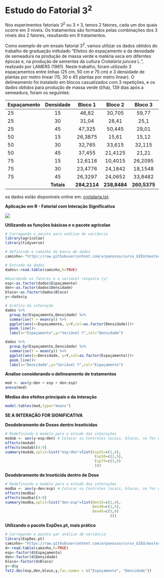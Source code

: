 # Estudo do Fatorial $3^2$

Nos experimentos fatoriais $3^2$ ou $3 \times 3$, temos 2 fatores, cada um dos quais ocorre em 3 níveis. Os tratamentos são formados pelas combinações dos 3 níveis dos 2 fatores, resultando em 9 tratamentos.

Como exemplo de um ensaio fatorial $3^2$, vamos utilizar os dados obtidos do trabalho de graduação intitulado "Efeitos do espaçamento e da densidade de semeadura na produção de massa verde e matéria seca em diferntes épocas e, na produção de sementes da cultura *Crotalaria juncea* L.", realizado por LAMERS (1981). Neste trabalho, foram utilizado 3 espaçamentos entre linhas (25 cm, 50 cm e 75 cm) e 3 densidade de plantas por metro linear (15, 30 e 45 plantas por metro linear). O delineamento foi instalado em blocos casualizados com 3 repetições, e os dados obtidos para produção de massa verde (t/ha), 139 dias após a semeadura, foram os seguintes:

Espaçamento|Densidade|Bloco 1|Bloco 2|Bloco 3|Totais|
:---|:---:|:---:|:---:|:---:|:---:|
25|15|46,82|30,705|59,77|**137,295**|
25|30|31,04|28,41|25,1|**84,55**|
25|45|47,325|50,445|29,01|**126,78**|
50|15|26,3875|15,61|15,12|**57,1175**|
50|30|32,765|33,615|32,115|**98,495**|
50|45|37,455|21,4125|21,21|**80,0775**|
75|15|12,6116|10,4015|26,2095|**49,2226**|
75|30|23,4776|24,1842|18,1548|**65,8166**|
75|45|26,3297|24,0652|33,8482|**84,2431**|
 | |**Totais**|**284,2114**|**238,8484**|**260,5375**|**783,5973**|

os dados estão disponíveis online em: [crotalaria.txt](https://raw.githubusercontent.com/arpanosso/curso_GIEU/master/dados/crotalaria.txt).


**Aplicação em R - Fatorial com Interação Significativa**

![](R.png)

**Utilizando as funções básicas e o pacote agricolae**

```r
# Carregando o pacote para análise de variância
library(agricolae)
library(tidyverse)

# Definindo o caminho do banco de dados
caminho<-"https://raw.githubusercontent.com/arpanosso/curso_GIEU/master/dados/crotalaria.txt"

# Entrada da dados
dados<-read.table(caminho,h=TRUE)

#Guardando os fatores e a variável resposta (y)
esp<-as.factor(dados$Espaçamento)
den<-as.factor(dados$Densidade)
bloco<-as.factor(dados$Bloco)
y<-dados$y

# Gráfico da interação
dados %>% 
  group_by(Espaçamento,Densidade) %>% 
  summarise(Y = mean(y)) %>% 
  ggplot(aes(x=Espaçamento, y=Y,col=as.factor(Densidade)))+
  geom_line()+
  labs(x="Espaçamento",y="Variável Y",col="Densidade")

dados %>% 
  group_by(Espaçamento,Densidade) %>% 
  summarise(Y = mean(y)) %>% 
  ggplot(aes(x=Densidade, y=Y,col=as.factor(Espaçamento)))+
  geom_line()+
  labs(x="Densidade",y="Variável Y",col="Espaçamento")
```
**Analise considerando o delineamento de tratamentos**
```r
mod <- aov(y~den + esp + den:esp)
anova(mod)
```

**Medias dos efeitos principais e da interação**
```r
model.tables(mod,type="means")
```

**SE A INTERAÇÃO FOR SIGNIFICATIVA**

**Desdobramento de Doses dentro Inseticidas**

```r
# Redefinindo o modelo para o estudo das interações
modab <- aov(y~esp/den) # Colocar os Controles locais, blocos, se for o caso
effects(modab)
effects(modab)[4:9]
summary(modab,split=list("esp:den"=list(Esp25=c(1,4), 
                                         Esp50=c(2,5),
                                         Esp75=c(3,6)
                                         ))) 
```

**Desdobramento de Inseticida dentro de Dose**

```r
# Redefinindo o modelo para o estudo das interações
modba <- aov(y~den/esp) # Colocar os Controles locais, blocos, se for o caso
effects(modba)
effects(modba)[4:9]
summary(modba,split=list("den:esp"=list(Den15=c(1,4),
                                        Den30=c(2,5),
                                        Den45=c(3,6)
                                                ))) 
```


**Utilizando o pacote ExpDes.pt, mais prático**
```r
# Carregando o pacote par análise de variância
library(ExpDes.pt)
caminho<-"https://raw.githubusercontent.com/arpanosso/curso_GIEU/master/dados/crotalaria.txt"
d<-read.table(caminho,h=TRUE)
esp<-factor(d$Espaçamento)
den<-factor(d$Densidade)
bloco<-factor(d$Bloco)
y<-d$y
fat2.dbc(esp,den,bloco,y,fac.names = c("Espaçamento", "Densidade"))
```
